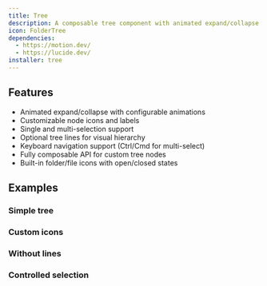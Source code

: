 ```yaml
---
title: Tree
description: A composable tree component with animated expand/collapse and customizable nodes for displaying hierarchical data structures.
icon: FolderTree
dependencies:
  - https://motion.dev/
  - https://lucide.dev/
installer: tree
---
```


## Features

- Animated expand/collapse with configurable animations
- Customizable node icons and labels
- Single and multi-selection support
- Optional tree lines for visual hierarchy
- Keyboard navigation support (Ctrl/Cmd for multi-select)
- Fully composable API for custom tree nodes
- Built-in folder/file icons with open/closed states

## Examples

### Simple tree

<Preview path="tree-simple" />

### Custom icons

<Preview path="tree-custom-icons" />

### Without lines

<Preview path="tree-no-lines" />

### Controlled selection

<Preview path="tree-controlled" />

